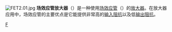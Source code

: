 {{noteTA
|G1=Electronics
}}
[[File:FET2.01.jpg|thumb]]
'''场效应管放大器'''（{{lang-en|'''FET amplifier'''}}）是一种使用[[场效应管|场效应管]]（{{lang|en|field-effect transistor (FET)}}）的[[放大器|放大器]]。在放大器应用中，场效应管的主要优点是它能提供非常高的[[输入阻抗|输入阻抗]]以及低[[输出阻抗|输出阻抗]]。

{{电子学小作品}}

[[Category:放大器电路|F]]